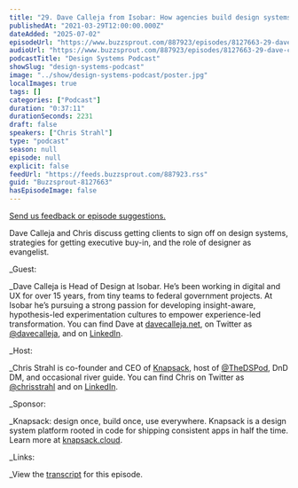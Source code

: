 ```yaml
---
title: "29. Dave Calleja from Isobar: How agencies build design systems"
publishedAt: "2021-03-29T12:00:00.000Z"
dateAdded: "2025-07-02"
episodeUrl: "https://www.buzzsprout.com/887923/episodes/8127663-29-dave-calleja-from-isobar-how-agencies-build-design-systems.mp3"
audioUrl: "https://www.buzzsprout.com/887923/episodes/8127663-29-dave-calleja-from-isobar-how-agencies-build-design-systems.mp3"
podcastTitle: "Design Systems Podcast"
showSlug: "design-systems-podcast"
image: "../show/design-systems-podcast/poster.jpg"
localImages: true
tags: []
categories: ["Podcast"]
duration: "0:37:11"
durationSeconds: 2231
draft: false
speakers: ["Chris Strahl"]
type: "podcast"
season: null
episode: null
explicit: false
feedUrl: "https://feeds.buzzsprout.com/887923.rss"
guid: "Buzzsprout-8127663"
hasEpisodeImage: false
---
```

[Send us feedback or episode suggestions.](https://www.buzzsprout.com/twilio/text_messages/887923/open_sms)

Dave Calleja and Chris discuss getting clients to sign off on design systems, strategies for getting executive buy-in, and the role of designer as evangelist.  
  
_Guest:  
  
_Dave Calleja is Head of Design at Isobar. He’s been working in digital and UX for over 15 years, from tiny teams to federal government projects. At Isobar he’s pursuing a strong passion for developing insight-aware, hypothesis-led experimentation cultures to empower experience-led transformation. You can find Dave at [davecalleja.net](https://davecalleja.net/), on Twitter as [@davecalleja](https://twitter.com/davecalleja), and on [LinkedIn](https://www.linkedin.com/in/davecalleja/).  
  
_Host:  
  
_Chris Strahl is co-founder and CEO of [Knapsack](https://www.knapsack.cloud/), host of [@TheDSPod](https://twitter.com/thedspod), DnD DM, and occasional river guide. You can find Chris on Twitter as [@chrisstrahl](https://twitter.com/chrisstrahl) and on [LinkedIn](https://www.linkedin.com/in/chrisstrahl/).  
  
_Sponsor:  
  
_Knapsack: design once, build once, use everywhere. Knapsack is a design system platform rooted in code for shipping consistent apps in half the time. Learn more at [knapsack.cloud](https://www.knapsack.cloud).  
  
_Links:  
  
_View the [transcript](https://drive.google.com/file/d/1HB859a7ZpWWJEcwgCrkujGqqCx-aQozw/view?usp=sharing) for this episode.
